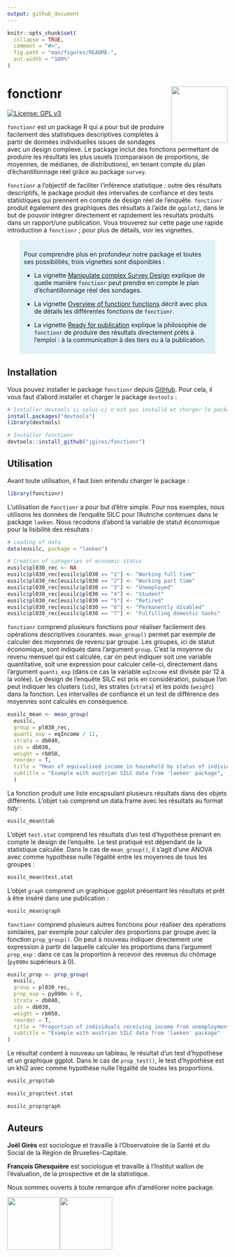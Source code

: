 ```yaml
---
output: github_document
---
```


<!-- README.md is generated from README.Rmd. Please edit that file -->

```r
knitr::opts_chunk$set(
  collapse = TRUE,
  comment = "#>",
  fig.path = "man/figures/README-",
  out.width = "100%"
)
```

# fonctionr <img src="man/figures/fonctionr_logo.png" align="right" width="129"/>

<!-- badges: start -->

[![License: GPL v3](https://img.shields.io/badge/License-GPLv3-blue.svg)](https://www.gnu.org/licenses/gpl-3.0)

<!-- badges: end -->

`fonctionr` est un package R qui a pour but de produire facilement des statistiques descriptives complètes à partir de données individuelles issues de sondages avec un design complexe. Le package inclut des fonctions permettant de produire les résultats les plus usuels (comparaison de proportions, de moyennes, de médianes, de distributions), en tenant compte du plan d'échantillonnage réel grâce au package `survey`.

`fonctionr` a l'objectif de faciliter l'inférence statistique : outre des résultats descriptifs, le package produit des intervalles de confiance et des tests statistiques qui prennent en compte de design réel de l'enquête. `fonctionr` produit également des graphiques des résultats à l'aide de `ggplot2`, dans le but de pouvoir intégrer directement et rapidement les résultats produits dans un rapport/une publication. Vous trouverez sur cette page une rapide introduction à `fonctionr` ; pour plus de détails, voir les vignettes.

::: {style="border:1px; width: 85%; margin-left: auto; margin-right: auto; background-color:#E1F1FA; padding: 10px; margin-bottom: 10px"}
Pour comprendre plus en profondeur notre package et toutes ses possibilités, trois vignettes sont disponibles :

-   La vignette [Manipulate complex Survey Design](https://jgires.github.io/fonctionr/articles/complex_survey_design.html) explique de quelle manière `fonctionr` peut prendre en compte le plan d'échantillonnage réel des sondages.

-   La vignette [Overview of functionr functions](https://jgires.github.io/fonctionr/articles/fonctionr_functions.html) décrit avec plus de détails les différentes fonctions de `fonctionr`.

-   La vignette [Ready for publication](https://jgires.github.io/fonctionr/articles/publication_ready.html) explique la philosophie de `fonctionr` de produire des résultats directement prêts à l'emploi : à la communication à des tiers ou à la publication.
:::

## Installation

Vous pouvez installer le package `fonctionr` depuis [GitHub](https://github.com/). Pour cela, il vous faut d'abord installer et charger le package `devtools` :

```r
# Installer devtools si celui-ci n'est pas installé et charger le package
install.packages("devtools")
library(devtools)

# Installer fonctionr
devtools::install_github("jgires/fonctionr")
```

## Utilisation

Avant toute utilisation, il faut bien entendu charger le package :

```r
library(fonctionr)
```

L'utilisation de `fonctionr` a pour but d'être simple. Pour nos exemples, nous utilisons les données de l'enquête SILC pour l'Autriche contenues dans le package `laeken`. Nous recodons d'abord la variable de statut économique pour la lisibilité des résultats :

```r
# Loading of data
data(eusilc, package = "laeken")

# Creation of categories of economic status
eusilc$pl030_rec <- NA
eusilc$pl030_rec[eusilc$pl030 == "1"] <- "Working full time"
eusilc$pl030_rec[eusilc$pl030 == "2"] <- "Working part time"
eusilc$pl030_rec[eusilc$pl030 == "3"] <- "Unemployed"
eusilc$pl030_rec[eusilc$pl030 == "4"] <- "Student"
eusilc$pl030_rec[eusilc$pl030 == "5"] <- "Retired"
eusilc$pl030_rec[eusilc$pl030 == "6"] <- "Permanently disabled"
eusilc$pl030_rec[eusilc$pl030 == "7"] <- "Fulfilling domestic tasks"
```

`fonctionr` comprend plusieurs fonctions pour réaliser facilement des opérations descriptives courantes. `mean_group()` permet par exemple de calculer des moyennes de revenu par groupe. Les groupes, ici de statut économique, sont indiqués dans l'argument `group`. C'est la moyenne du revenu mensuel qui est calculée, car on peut indiquer soit une variable quantitative, soit une expression pour calculer celle-ci, directement dans l'argument `quanti_exp` (dans ce cas la variable `eqIncome` est divisée par 12 à la volée). Le design de l'enquête SILC est pris en considération, puisque l'on peut indiquer les clusters (`ids`), les strates (`strata`) et les poids (`weight`) dans la fonction. Les intervalles de confiance et un test de différence des moyennes sont calculés en conséquence.

```r
eusilc_mean <- mean_group(
  eusilc,
  group = pl030_rec,
  quanti_exp = eqIncome / 12,
  strata = db040,
  ids = db030,
  weight = rb050,
  reorder = T,
  title = "Mean of equivalised income in household by status of individuals",
  subtitle = "Example with austrian SILC data from 'laeken' package",
  )
```

La fonction produit une liste encapsulant plusieurs résultats dans des objets différents. L'objet `tab` comprend un data.frame avec les résultats au format *tidy* :

```r
eusilc_mean$tab
```

L'objet `test.stat` comprend les résultats d'un test d'hypothèse prenant en compte le design de l'enquête. Le test pratiqué est dépendant de la statistique calculée. Dans le cas de `mean_group()`, il s'agit d'une ANOVA avec comme hypothèse nulle l'égalité entre les moyennes de tous les groupes :

```r
eusilc_mean$test.stat
```

L'objet `graph` comprend un graphique ggplot présentant les résultats et prêt à être inséré dans une publication :

```r
eusilc_mean$graph
```

`fonctionr` comprend plusieurs autres fonctions pour réaliser des opérations similaires, par exemple pour calculer des proportions par groupe avec la fonction `prop_group()`. On peut à nouveau indiquer directement une expression à partir de laquelle calculer les proportions dans l'argument `prop_exp` : dans ce cas la proportion à recevoir des revenus du chômage (`py090n` supérieurs à 0).

```r
eusilc_prop <- prop_group(
  eusilc,
  group = pl030_rec,
  prop_exp = py090n > 0,
  strata = db040,
  ids = db030,
  weight = rb050,
  reorder = T,
  title = "Proportion of individuals receiving income from unemployment in their household",
  subtitle = "Example with austrian SILC data from 'laeken' package"
)
```

Le résultat contient à nouveau un tableau, le résultat d'un test d'hypothèse et un graphique ggplot. Dans le cas de `prop_test()`, le test d'hypothèse est un khi2 avec comme hypothèse nulle l'égalité de toutes les proportions.

```r
eusilc_prop$tab
```

```r
eusilc_prop$test.stat
```

```r
eusilc_prop$graph
```

## Auteurs

**Joël Girès** est sociologue et travaille à l'Observatoire de la Santé et du Social de la Région de Bruxelles-Capitale.

**François Ghesquière** est sociologue et travaille à l'Institut wallon de l'évaluation, de la prospective et de la statistique.

Nous sommes ouverts à toute remarque afin d'améliorer notre package.

[<img src="man/figures/logo_observatoire_sante_social.png" align="center" height="120/"/>](https://www.ccc-ggc.brussels/fr/observatbru/accueil)[<img src="man/figures/logo_iweps.png" align="center" height="120/"/>](https://www.iweps.be)

## 
